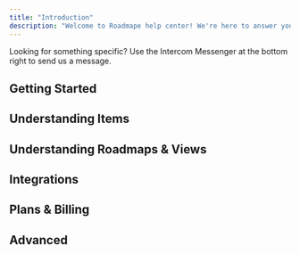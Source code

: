---
title: "Introduction"
description: "Welcome to Roadmape help center! We're here to answer your questions."
---
<Info>Looking for something specific? Use the Intercom Messenger at the bottom right to send us a message.</Info>

## Getting Started

<Card title="What is Roadmape?" icon="heart" href="/getting-started/what-is-roadmape">
</Card>

<CardGroup cols={3}>
 <Card title="Manage Members" icon="users" href="/getting-started/manage-members">
</Card>
<Card title="CSV Import" icon="file-csv" href="/getting-started/csv-import">
</Card>
<Card title="Account Setup" icon="gears" href="/getting-started/account-setup">
</Card>
</CardGroup>


## Understanding Items

<CardGroup cols={2}>
<Card title="Item Types" icon="square" href="/understanding-items/item-types">
</Card>
<Card title="Hierarchy" icon="sitemap" href="/understanding-items/hierarchy">
</Card>
</CardGroup>

<CardGroup cols={3}>
 <Card title="Properties" icon="list" href="/understanding-items/properties">
</Card>
<Card title="Workflow" icon="file-csv" href="/understanding-items/Workflow">
</Card>
<Card title="Items" icon="diamond" href="/understanding-items/items">
</Card>
</CardGroup>

## Understanding Roadmaps & Views

<CardGroup cols={2}>
  <Card title="Roadmaps" icon="diagram-subtask" href="/understanding-roadmaps-and-views/roadmaps">
  </Card>
  <Card title="Views" icon="square-kanban" href="/understanding-roadmaps-and-views/views">
  </Card>
</CardGroup>

<CardGroup cols={3}>
<Card title="Filter" icon="filter" href="/understanding-roadmaps-and-views/filter">
</Card>
<Card title="Sorting" icon="bars-sort" href="/understanding-roadmaps-and-views/sorting">
</Card>
<Card title="Display" icon="sliders-simple" href="/understanding-roadmaps-and-views/display">
</Card>
</CardGroup>

## Integrations

<CardGroup cols={2}>
  <Card title="Jira Integration" href="/integrations/jira-integration">
</Card>
  <Card title="Linear Integration" href="/integrations/linear-integration">
</Card>
</CardGroup>



## Plans & Billing

<Card title="Plans & Billing" icon="credit-card" href="/plans-and-billing/plans-and-billing">
</Card>

## Advanced

<Card title="Public Share" icon="share-nodes" href="/advanced/public-share">
</Card>
